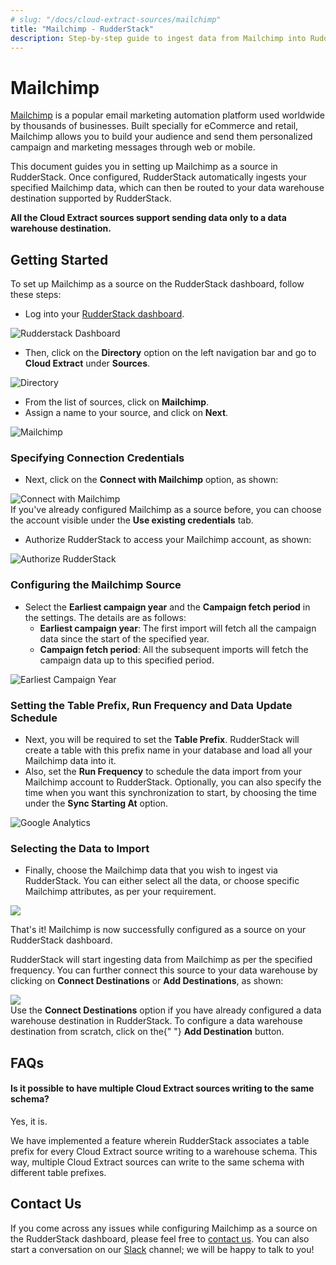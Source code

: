 ```yaml
---
# slug: "/docs/cloud-extract-sources/mailchimp"
title: "Mailchimp - RudderStack"
description: Step-by-step guide to ingest data from Mailchimp into RudderStack.
---
```


# Mailchimp

[Mailchimp](https://mailchimp.com/) is a popular email marketing automation platform used worldwide by thousands of businesses. Built specially for eCommerce and retail, Mailchimp allows you to build your audience and send them personalized campaign and marketing messages through web or mobile.

This document guides you in setting up Mailchimp as a source in RudderStack. Once configured, RudderStack automatically ingests your specified Mailchimp data, which can then be routed to your data warehouse destination supported by RudderStack.

<div class="infoBlock">
<strong>All the Cloud Extract sources support sending data only to a data warehouse destination.</strong>

</div>

## Getting Started

To set up Mailchimp as a source on the RudderStack dashboard, follow these steps:

- Log into your [RudderStack dashboard](https://app.rudderlabs.com/signup?type=freetrial).

<!--<img src="../../images/assets/1 (15) (1).png" />-->

<img src="../../images/assets/1 (15) (1).png" alt="Rudderstack Dashboard" />

- Then, click on the **Directory** option on the left navigation bar and go to **Cloud Extract** under **Sources**.

<!--<img src="../../images/assets/2 (20).png" />-->

<img src="../../images/assets/2 (20).png" alt="Directory" />

- From the list of sources, click on **Mailchimp**.
- Assign a name to your source, and click on **Next**.

<!--<img src="../../images/assets/3 (18).png" />-->

<img src="../../images/assets/3 (18).png" alt="Mailchimp" />

### Specifying Connection Credentials

- Next, click on the **Connect with Mailchimp** option, as shown:

<!--<img src="../../images/assets/4 (17).png" />-->

<img src="../../images/assets/4 (17).png" alt="Connect with Mailchimp" />

<div class="infoBlock">
If you've already configured Mailchimp as a source before, you can choose the account visible under the <strong>Use existing credentials</strong> tab.

</div>

- Authorize RudderStack to access your Mailchimp account, as shown:

<!--<img src="../../images/assets/5 (18).png" />-->

<img src="../../images/assets/5 (18).png" alt="Authorize RudderStack" />

### Configuring the Mailchimp Source

- Select the **Earliest campaign year** and the **Campaign fetch period** in the settings. The details are as follows:
  - **Earliest campaign year**: The first import will fetch all the campaign data since the start of the specified year.
  - **Campaign fetch period**: All the subsequent imports will fetch the campaign data up to this specified period.

<!--<img src="../../images/assets/6 (16).png" />-->

<img src="../../images/assets/6 (16).png" alt="Earliest Campaign Year" />

### Setting the Table Prefix, Run Frequency and Data Update Schedule

- Next, you will be required to set the **Table Prefix**. RudderStack will create a table with this prefix name in your database and load all your Mailchimp data into it.
- Also, set the **Run Frequency** to schedule the data import from your Mailchimp account to RudderStack. Optionally, you can also specify the time when you want this synchronization to start, by choosing the time under the **Sync Starting At** option.

<!--<img src="../../images/assets/7 (11).png" />-->

<img src="../../images/assets/" alt="Google Analytics" />

### Selecting the Data to Import

- Finally, choose the Mailchimp data that you wish to ingest via RudderStack. You can either select all the data, or choose specific Mailchimp attributes, as per your requirement.

<img src="../../images/assets/8 (5).png" />

That's it! Mailchimp is now successfully configured as a source on your RudderStack dashboard.

RudderStack will start ingesting data from Mailchimp as per the specified frequency. You can further connect this source to your data warehouse by clicking on **Connect Destinations** or **Add Destinations**, as shown:

<img src="../../images/assets/9 (3).png" />

<div class="successBlock">
  Use the <strong>Connect Destinations</strong> option if you have already
  configured a data warehouse destination in RudderStack. To configure a data
  warehouse destination from scratch, click on the{" "}
  <strong>Add Destination</strong> button.
</div>

## FAQs

#### Is it possible to have multiple Cloud Extract sources writing to the same schema?

Yes, it is.

We have implemented a feature wherein RudderStack associates a table prefix for every Cloud Extract source writing to a warehouse schema. This way, multiple Cloud Extract sources can write to the same schema with different table prefixes.

## Contact Us

If you come across any issues while configuring Mailchimp as a source on the RudderStack dashboard, please feel free to [contact us](mailto:%20docs@rudderstack.com). You can also start a conversation on our [Slack](https://resources.rudderstack.com/join-rudderstack-slack) channel; we will be happy to talk to you!
